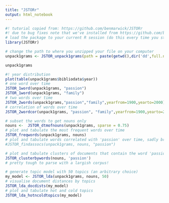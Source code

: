 ```yaml
---
title: "JSTORr"
output: html_notebook
---
```


```r
#! tutorial copied from: https://github.com/benmarwick/JSTORr
#! due to bug fixes note that we've installed from https://github.com/brooksambrose/JSTORr
# load the package to your current R session (do this every time you start R and use the functions)
library(JSTORr)
```

```r
# change the path to where you unzipped your file on your computer
unpack1grams <- JSTOR_unpack1grams(path = paste(getwd(),dir('dd',full.names = T),sep=.Platform$file.sep))
```

```r
unpack1grams
```

```r
#! year distribution
plot(table(unpack1grams$bibliodata$year))
# one word over time
JSTOR_1word(unpack1grams, "passion")
JSTOR_1word(unpack1grams, "family")
# two words over time
JSTOR_2words(unpack1grams,"passion","family",yearfrom=1900,yearto=2000)
# correlation of words over time
JSTOR_2wordcor(unpack1grams, "passion", "family",yearfrom=1900,yearto=2000)
```

```r
# subset the words to get nouns only
nouns <-  JSTOR_dtmofnouns(unpack1grams, sparse = 0.75)
# plot and tabulate the most frequent words over time
JSTOR_freqwords(unpack1grams, nouns)
# plot and tabulate words correlated with 'passion' over time, sadly broken :(
#JSTOR_findassocs(unpack1grams, nouns, "passion")
```

```r
# plot and tabulate clusters of documents that contain the word 'passion'
JSTOR_clusterbywords(nouns, 'passion')
# pretty tough to parse with a largish corpus!
```

```r
# generate topic model with 50 topics (an arbitrary choice)
my_model <- JSTOR_lda(unpack1grams, nouns, 50)
# visualise document distances by topics
JSTOR_lda_docdists(my_model)
# plot and tabulate hot and cold topics
JSTOR_lda_hotncoldtopics(my_model)

```


